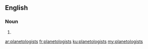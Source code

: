 ==English==

===Noun===
{{head|en|plural}}

# {{plural of|planetologist|lang=en}}

[[ar:planetologists]]
[[fr:planetologists]]
[[ku:planetologists]]
[[my:planetologists]]